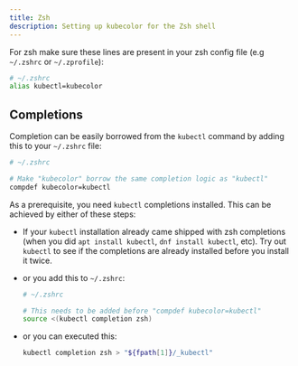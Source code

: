 ```yaml
---
title: Zsh
description: Setting up kubecolor for the Zsh shell
---
```


For zsh make sure these lines are present in your zsh config file (e.g `~/.zshrc` or `~/.zprofile`):

```bash
# ~/.zshrc
alias kubectl=kubecolor
```

## Completions

Completion can be easily borrowed from the `kubectl` command by adding this to your `~/.zshrc` file:

```bash
# ~/.zshrc

# Make "kubecolor" borrow the same completion logic as "kubectl"
compdef kubecolor=kubectl
```

As a prerequisite, you need `kubectl` completions installed.
This can be achieved by either of these steps:

- If your `kubectl` installation already came shipped with zsh completions
  (when you did `apt install kubectl`, `dnf install kubectl`, etc).
  Try out `kubectl` to see if the completions are already installed before you install it twice.

- or you add this to `~/.zshrc`:

  ```bash
  # ~/.zshrc

  # This needs to be added before "compdef kubecolor=kubectl"
  source <(kubectl completion zsh)
  ```

- or you can executed this:

  ```bash
  kubectl completion zsh > "${fpath[1]}/_kubectl"
  ```
